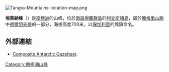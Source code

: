 {{no footnotes|time=2013-10-27T08:55:37+00:00}}
[[Image:Tangra-Mountains-location-map.png|thumb]]
{{coord|62|37|50.3|S|59|53|41|W|display=title}}

'''埃萊納峰'''（{{lang-en|Elena Peak}}）是[[南極洲|南極洲]]的山峰，位於[[南設得蘭群島|南設得蘭群島]]的[[利文斯頓島|利文斯頓島]]，屬於[[騰格里山脈|騰格里山脈]]中[[德爾切夫嶺|德爾切夫嶺]]的一部分，海拔高度700米，以[[保加利亞|保加利亞]]的城鎮命名。

==外部連結==
*[http://data.aad.gov.au/aadc/gaz/scar/ Composite Antarctic Gazetteer]{{WebCite|url=https://www.webcitation.org/5ug2CfC7m?url=http://data.aad.gov.au/aadc/gaz/scar/ |date=20101202140255 |dateformat=iso }}.

{{Antarctica-geo-stub}}
[[Category:南極洲山峰|Category:南極洲山峰]]